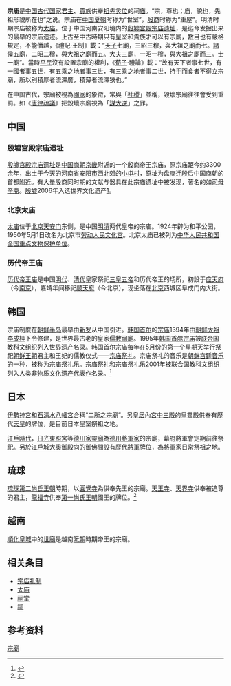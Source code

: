
{{Otheruses|subject=泛指的宗庙|other=世界遗产名录中的宗庙|宗廟 (首爾)}}

'''宗庙'''是[[中国古代|中国古代]][[国家|国家]][[君主|君主]]、[[貴族|貴族]]供奉[[祖先|祖先]][[灵位|灵位]]的祠[[庙|庙]]。“宗，尊也；庙，貌也，先祖形貌所在也”之说。宗庙在[[中国|中国]][[夏朝|夏朝]]时称为“世室”，[[殷商|殷商]]时称为“重屋”。明清时期宗庙被称为[[太庙|太庙]]。位于中国河南安阳境内的[[殷墟宫殿宗庙遗址|殷墟宫殿宗庙遗址]]，是迄今发掘出来的最早的宗庙遗迹。上古至中古時期只有皇室和貴族才可以有宗廟，數目也有嚴格規定，不能僭越，《禮記·王制》載：“[[天子|天子]]七廟，三昭三穆，與大祖之廟而七。[[諸侯|諸侯]]五廟，二昭二穆，與大祖之廟而五。[[大夫|大夫]]三廟，一昭一穆，與大祖之廟而三。士一廟”。當時[[平民|平民]]沒有設置宗廟的權利，《[[荀子|荀子]]·禮論》載：“故有天下者事七世，有一國者事五世，有五乘之地者事三世，有三乘之地者事二世，持手而食者不得立宗廟，所以別積厚者流澤廣，積薄者流澤狹也。”

在中国古代，宗廟被視為[[國家|國家]]的象徵，常與「[[社稷|社稷]]」並稱，毀壞宗廟往往會受到重罰。如《[[唐律疏議|唐律疏議]]》把毀壞宗廟視為「[[謀反|謀大逆]]」之罪。

==中国==
===殷墟宫殿宗庙遗址===
[[殷墟宫殿宗庙遗址|殷墟宫殿宗庙遗址]]是[[中国|中国]][[商朝|商朝]][[京畿|京畿]]附近的一个殷商帝王宗庙，原宗庙距今约3300余年，出土于今天的[[河南省|河南省]][[安阳市|安阳市]]西北郊的[[小屯村|小屯村]]，原址为[[盘庚迁殷|盘庚迁殷]]后中国商朝的首都附近。有大量殷商同时期的文献与器具在此宗庙遗址中被发现，著名的如[[司母辛鼎|司母辛鼎]]。[[殷墟|殷墟]]2006年入选世界文化遗产[http://www.yinxu.org/jqjs/gdzm/20080306385.html]{{Wayback|url=http://www.yinxu.org/jqjs/gdzm/20080306385.html |date=20081118200104 }}。

===北京太庙===
[[太庙|太庙]]位于[[北京|北京]][[天安门|天安门]]东侧，是中国[[明|明]][[清|清]]两代皇帝的宗庙。1924年辟为和平公园，1950年5月1日改名为北京市[[劳动人民文化宫|劳动人民文化宫]]。北京太庙已被列为[[中华人民共和国|中华人民共和国]][[全国重点文物保护单位|全国重点文物保护单位]]。

===历代帝王庙===
[[历代帝王庙|历代帝王庙]]是中国[[明代|明代]]、[[清代|清代]]皇家祭祀[[三皇五帝|三皇五帝]]和历代帝王的场所，初設于[[应天府|应天府]]（今[[南京|南京]]），嘉靖年间移祀[[顺天府|顺天府]]（今北京），现坐落在[[北京|北京]]西城区阜成门内大街。

==韩国==
宗庙制度在[[朝鲜半岛|朝鲜半岛]]最早由[[新罗|新罗]]从中国引进。[[韩国|韩国]][[首尔|首尔]]的[[宗廟_(首爾)|宗庙]]1394年由[[朝鲜太祖|朝鲜太祖]][[李成桂|李成桂]]下令修建，是世界最古老的皇家[[儒教_(宗教)|儒教]][[祠廟|祠廟]]。1995年[[韩国|韩国]][[首尔|首尔]][[宗廟_(首爾)|宗庙]]被[[联合国教科文组织|联合国教科文组织]]列入[[世界遗产名录|世界遗产名录]]。韩国首尔宗庙每年在5月份的第一个[[星期天|星期天]]举行祭祀[[朝鲜王朝|朝鲜王朝]]君主和王妃的儒教仪式——[[宗庙祭礼_(朝鲜王朝)|宗庙祭礼]]。宗庙祭礼的音乐是[[朝鲜宫廷音乐|朝鲜宫廷音乐]]的一种，被称为[[宗庙祭礼乐|宗庙祭礼乐]]。宗庙祭礼和宗庙祭礼乐2001年被[[联合国教科文组织|联合国教科文组织]]列入[[人类非物质文化遗产代表作名录|人类非物质文化遗产代表作名录]]。<ref>{{Cite web |url=http://www.jongmyo.net/sub/company/eng_com_greeting.asp |title=Introduction of Jongmyo |accessdate=2009-05-15 |archive-date=2007-10-23 |archive-url=https://web.archive.org/web/20071023052109/http://www.jongmyo.net/sub/company/eng_com_greeting.asp |dead-url=no }}</ref>

==日本==
[[伊勢神宮|伊勢神宮]]和[[石清水八幡宮|石清水八幡宮]]合稱“二所之宗廟”。另[[皇居|皇居]]內[[宮中三殿|宮中三殿]]的皇靈殿供奉有歷代[[天皇|天皇]]的牌位，是目前日本皇室祭祖之地。

[[江戶時代|江戶時代]]，[[日光東照宮|日光東照宮]]等[[德川家靈廟|德川家靈廟]]為[[德川將軍家|德川將軍家]]的宗廟，幕府將軍會定期前往祭祀。另於[[江戶城|江戶城]][[大奧|大奧]]御殿向的御佛間設有歷代將軍牌位，為將軍家日常祭祖之地。

==琉球==
[[琉球國|琉球]][[第二尚氏王朝|第二尚氏王朝]]時期，以[[圓覺寺_(那霸市)|圓覺寺]]為供奉先王的宗廟。[[天王寺|天王寺]]、[[天界寺|天界寺]]供奉被追尊的君主，[[龍福寺|龍福寺]]供奉[[第一尚氏王朝|第一尚氏王朝]]國王的牌位。<ref>{{Cite web |url=http://researchmap.jp/?action=cv_download_main&upload_id=21513 |script-title=ja:琉球史書における王統の記録と記憶 |accessdate=2013-02-16 |archive-date=2016-03-04 |archive-url=https://web.archive.org/web/20160304204551/http://researchmap.jp/?action=cv_download_main&upload_id=21513 |dead-url=no }}</ref>
==越南==
[[順化皇城|順化皇城]]中的[[世廟|世廟]]是越南[[阮朝|阮朝]]時期帝王的宗廟。

==相关条目==
*[[宗庙礼制|宗庙礼制]]
*[[太庙|太庙]]
*[[祠堂|祠堂]]
*[[祠|祠]]

==参考资料==
{{reflist}}

[[Category:宗廟|]]